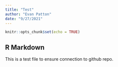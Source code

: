 ```yaml
---
title: "Test"
author: "Evan Patton"
date: "9/27/2021"
---
```


```r
knitr::opts_chunk$set(echo = TRUE)
```

## R Markdown

This is a test file to ensure connection to github repo.